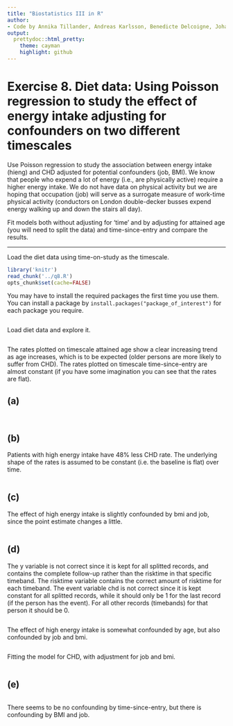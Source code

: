 ```yaml
---
title: "Biostatistics III in R"
author:
- Code by Annika Tillander, Andreas Karlsson, Benedicte Delcoigne, Johan Zetterqvist and Mark Clements
output:
  prettydoc::html_pretty:
    theme: cayman
    highlight: github
---
```



# Exercise 8. Diet data: Using Poisson regression to study the effect of energy intake adjusting for confounders on two different timescales #

Use Poisson regression to study the association between energy intake (hieng) and CHD adjusted for potential confounders (job, BMI). We know that people who expend a lot of energy (i.e., are physically active) require a higher energy intake. We do not have data on physical activity but we are hoping that occupation (job) will serve as a surrogate measure of work-time physical activity (conductors on London double-decker busses expend energy walking up and down the stairs all day).

Fit models both without adjusting for ‘time’ and by adjusting for attained age (you will need to split the data) and time-since-entry and compare the results.

-----------

Load the diet data using time-on-study as the timescale.

```r
library('knitr')
read_chunk('../q8.R')
opts_chunk$set(cache=FALSE)
```

You may have to install the required packages the first time you use them. You can install a package by `install.packages("package_of_interest")` for each package you require.

```r
```
Load diet data and explore it.

```r
```

The rates plotted on timescale attained age show a clear
        increasing trend as age increases, which is to be expected
        (older persons are more likely to suffer from CHD). The rates
        plotted on timescale time-since-entry are almost constant (if
        you have some imagination you can see that the rates are flat).
		

## (a) ##

```r
```

```r
```

## (b) ##  

Patients with high energy intake have 48% less CHD rate. The
        underlying shape of the rates is assumed to be constant (i.e.
        the baseline is flat) over time.
		
```r
```

## (c) ##  

The effect of high energy intake is slightly confounded by bmi
        and job, since the point estimate changes a little.


```r
```

## (d) ##  

The y variable is not correct since it is kept for all splitted
        records, and contains the complete follow-up rather than the
        risktime in that specific timeband. The risktime variable
        contains the correct amount of risktime for each timeband. The
        event variable chd is not correct since it is kept constant
        for all splitted records, while it should only be 1 for the
        last record (if the person has the event). For all other
        records (timebands) for that person it should be 0.
		

```r
```

The effect of high energy intake is somewhat confounded by age,
        but also confounded by job and bmi.

```r
```

Fitting the model for CHD, with adjustment for job and bmi.

```r
```


## (e) ##
		
```r
```

There seems to be no confounding by time-since-entry, but there
        is confounding by BMI and job.

```r
```
